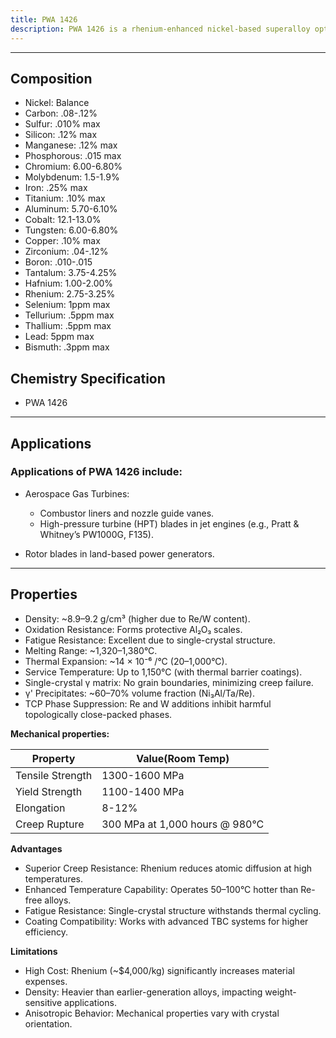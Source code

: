 ```yaml
---
title: PWA 1426
description: PWA 1426 is a rhenium-enhanced nickel-based superalloy optimized for single-crystal (SX) turbine blades and vanes. It is designed to withstand extreme temperatures and mechanical stresses in modern gas turbine engines. PWA 1426 likely represents Pratt & Whitney’s progression toward 3rd/4th-generation superalloys, targeting higher turbine inlet temperatures for improved fuel efficiency and thrust in engines like the PW1100G-JM (Geared Turbofan). Its rhenium content aligns with industry trends to push operational limits while balancing cost and performance.
---
```


---


## Composition

<Card className='properties'>
  <ul>
    <li>Nickel: Balance</li>
    <li>Carbon: .08-.12%</li>
    <li>Sulfur: .010% max</li>
    <li>Silicon: .12% max</li>
    <li>Manganese: .12% max</li>
    <li>Phosphorous: .015 max</li>
    <li>Chromium: 6.00-6.80%</li>
    <li>Molybdenum: 1.5-1.9%</li>
    <li>Iron: .25% max</li>
    <li>Titanium: .10% max</li>
    <li>Aluminum: 5.70-6.10%</li>
    <li>Cobalt: 12.1-13.0%</li>
    <li>Tungsten: 6.00-6.80%</li>
    <li>Copper: .10% max</li>
    <li>Zirconium: .04-.12%</li>
    <li>Boron: .010-.015</li>
    <li>Tantalum: 3.75-4.25%</li>
    <li>Hafnium: 1.00-2.00%</li>
    <li>Rhenium: 2.75-3.25%</li>
    <li>Selenium: 1ppm max</li>
    <li>Tellurium: .5ppm max</li>
    <li>Thallium: .5ppm max</li>
    <li>Lead: 5ppm max</li>
    <li>Bismuth: .3ppm max</li>
  </ul>
</Card>

## Chemistry Specification

- PWA 1426

---

## Applications

### Applications of PWA 1426 include:

- Aerospace Gas Turbines:

  - Combustor liners and nozzle guide vanes.
  - High-pressure turbine (HPT) blades in jet engines (e.g., Pratt & Whitney’s PW1000G, F135).

- Rotor blades in land-based power generators.

---

## Properties

- Density: ~8.9–9.2 g/cm³ (higher due to Re/W content).
- Oxidation Resistance: Forms protective Al₂O₃ scales.
- Fatigue Resistance: Excellent due to single-crystal structure.
- Melting Range: ~1,320–1,380°C.
- Thermal Expansion: ~14 × 10⁻⁶ /°C (20–1,000°C).
- Service Temperature: Up to 1,150°C (with thermal barrier coatings).
- Single-crystal γ matrix: No grain boundaries, minimizing creep failure.
- γ' Precipitates: ~60–70% volume fraction (Ni₃Al/Ta/Re).
- TCP Phase Suppression: Re and W additions inhibit harmful topologically close-packed phases.

**Mechanical properties:**

| Property         | Value(Room Temp)               |
| ---------------- | ------------------------------ |
| Tensile Strength | 1300-1600 MPa                  |
| Yield Strength   | 1100-1400 MPa                  |
| Elongation       | 8-12%                          |
| Creep Rupture    | 300 MPa at 1,000 hours @ 980°C |

**Advantages**

- Superior Creep Resistance: Rhenium reduces atomic diffusion at high temperatures.
- Enhanced Temperature Capability: Operates 50–100°C hotter than Re-free alloys.
- Fatigue Resistance: Single-crystal structure withstands thermal cycling.
- Coating Compatibility: Works with advanced TBC systems for higher efficiency.

**Limitations**

- High Cost: Rhenium (~$4,000/kg) significantly increases material expenses.
- Density: Heavier than earlier-generation alloys, impacting weight-sensitive applications.
- Anisotropic Behavior: Mechanical properties vary with crystal orientation.
